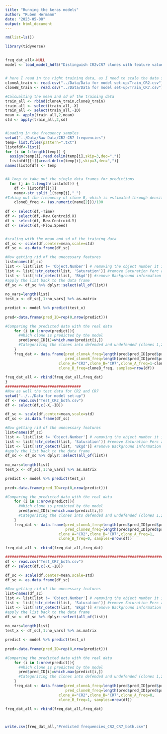```yaml
---
title: "Running the keras models"
author: "Ruben Hermann"
date: "2023-05-08"
output: html_document
---
```


```r
rm(list=ls())

library(tidyverse)
```


##
```r
freq_dat_all<-NULL
model <- load_model_hdf5("Distinguish CR2vCR7 clones with feature values_in_vitro.h5") 


# here I read in the right training data, as I need to scale the data set with their mean and sd for the right prediction
cloneA_train <- read.csv("../Data/Data for model set-up/Train_CR2.csv")
cloneB_train <- read.csv("../Data/Data for model set-up/Train_CR7.csv")

#Calcualting the mean and sd of the training data
train_all <- rbind(cloneA_train,cloneB_train)
train_all <- select(train_all,-X)
train_all <- select(train_all,-ID)
mean <- apply(train_all,2,mean)
std <- apply(train_all,2,sd)


#Loading in the frequency samples
setwd("../Data/Raw Data/CR2-CR7 frequencies")
temp= list.files(pattern=".txt")
listofdf<-list()
for (i in 1:length(temp)) {
  assign(temp[i],read.delim(temp[i],skip=3,dec=","))
  listofdf[[i]]=read.delim(temp[i],skip=3,dec=",")}
names(listofdf) <- temp


#A loop to take out the single data frames for predictions
  for (j in 1:length(listofdf)) {
    df <- listofdf[[j]]
    name<-str_split_1(temp[j],"_")
#Taking out the frequency of clone B, which is estimated through densities and pipetting defined volumes of both clones
    cloneB_freq <- (as.numeric(name[2]))/100
      
df <- select(df,-Time)
df <- select(df,-Raw.Centroid.X)
df <- select(df,-Raw.Centroid.Y)
df <- select(df,-Flow.Speed)


#scaling with the mean and sd of the training data
df_sc <- scale(df,center=mean,scale=std)
df_sc <- as.data.frame(df_sc)

#Now getting rid of the unecessary features
list=names(df_sc)
list <- list[list != 'Object.Number'] # removing the object number it is not needed
list <- list[!str_detect(list, 'Saturation')] #remove Saturation Perc as it always is 0
list <- list[!str_detect(list, 'Bkgd')] #remove Background information
#apply the list back to the data frame
df_sc <- df_sc %>% dplyr::select(all_of(list))
  
no_vars=length(list)
test_x <- df_sc[,1:no_vars] %>% as.matrix

predict <- model %>% predict(test_x)
  
pred<-data.frame(pred_ID=rep(0,nrow(predict)))

#Comparing the predicted data with the real data
    for (i in 1:nrow(predict)){
      #Which clone is predicted by the model
      pred$pred_ID[i]=which.max(predict[i,])
      #Categorizing the clones into defended and undefended (clones 1,2,3 as defended and 4,5,6 as undefended)
    }
    freq_dat <- data.frame(pred_cloneA_freq=length(pred$pred_ID[pred$pred_ID==1])/length(pred$pred_ID),
                           pred_cloneB_freq=length(pred$pred_ID[pred$pred_ID==2])/length(pred$pred_ID),
                        clone_A="CR2",clone_B="CR7",clone_A_freq=1-cloneB_freq,
                        clone_B_freq=cloneB_freq, samples=nrow(df))
    
freq_dat_all <- rbind(freq_dat_all,freq_dat)
}
##################################
#Now as well the test data for CR2 and CR7
setwd("../../Data for model set-up")
df <- read.csv("Test_CR2_both.csv")
df <- select(df,c(-X,-ID))

df_sc <- scale(df,center=mean,scale=std)
df_sc <- as.data.frame(df_sc)

#Now getting rid of the unecessary features
list=names(df_sc)
list <- list[list != 'Object.Number'] # removing the object number it is not needed
list <- list[!str_detect(list, 'Saturation')] #remove Saturation Perc as it always is 0
list <- list[!str_detect(list, 'Bkgd')] #remove Background information
#apply the list back to the data frame
df_sc <- df_sc %>% dplyr::select(all_of(list))
  
no_vars=length(list)
test_x <- df_sc[,1:no_vars] %>% as.matrix

predict <- model %>% predict(test_x)
  
pred<-data.frame(pred_ID=rep(0,nrow(predict)))

#Comparing the predicted data with the real data
    for (i in 1:nrow(predict)){
      #Which clone is predicted by the model
      pred$pred_ID[i]=which.max(predict[i,])
      #Categorizing the clones into defended and undefended (clones 1,2,3 as defended and 4,5,6 as undefended)
    }
    freq_dat <- data.frame(pred_cloneA_freq=length(pred$pred_ID[pred$pred_ID==1])/length(pred$pred_ID),
                           pred_cloneB_freq=length(pred$pred_ID[pred$pred_ID==2])/length(pred$pred_ID),
                        clone_A="CR2",clone_B="CR7",clone_A_freq=1,
                        clone_B_freq=0, samples=nrow(df))
    
freq_dat_all <- rbind(freq_dat_all,freq_dat)

##########################################################################################
df <- read.csv("Test_CR7_both.csv")
df <- select(df,c(-X,-ID))

df_sc <- scale(df,center=mean,scale=std)
df_sc <- as.data.frame(df_sc)

#Now getting rid of the unecessary features
list=names(df_sc)
list <- list[list != 'Object.Number'] # removing the object number it is not needed
list <- list[!str_detect(list, 'Saturation')] #remove Saturation Perc as it always is 0
list <- list[!str_detect(list, 'Bkgd')] #remove Background information
#apply the list back to the data frame
df_sc <- df_sc %>% dplyr::select(all_of(list))
  
no_vars=length(list)
test_x <- df_sc[,1:no_vars] %>% as.matrix

predict <- model %>% predict(test_x)
  
pred<-data.frame(pred_ID=rep(0,nrow(predict)))

#Comparing the predicted data with the real data
    for (i in 1:nrow(predict)){
      #Which clone is predicted by the model
      pred$pred_ID[i]=which.max(predict[i,])
      #Categorizing the clones into defended and undefended (clones 1,2,3 as defended and 4,5,6 as undefended)
    }
    freq_dat <- data.frame(pred_cloneA_freq=length(pred$pred_ID[pred$pred_ID==1])/length(pred$pred_ID),
                           pred_cloneB_freq=length(pred$pred_ID[pred$pred_ID==2])/length(pred$pred_ID),
                        clone_A="CR2",clone_B="CR7",clone_A_freq=0,
                        clone_B_freq=1, samples=nrow(df))
    
freq_dat_all <- rbind(freq_dat_all,freq_dat)



write.csv(freq_dat_all,"Predicted frequencies_CR2_CR7_both.csv")
```



